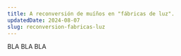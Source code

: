 ---
title: A reconversión de muíños en "fábricas de luz".
updatedDate: 2024-08-07
slug: reconversion-fabricas-luz
---

BLA BLA BLA
